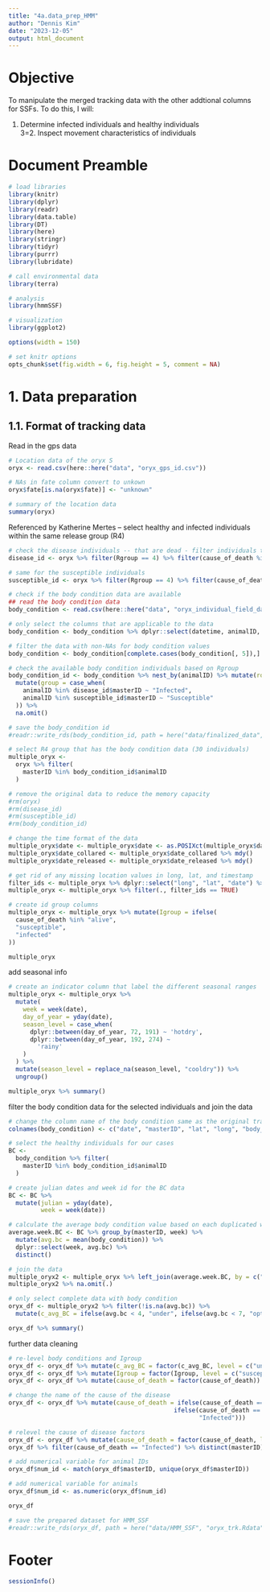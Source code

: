 ---
title: "4a.data_prep_HMM"
author: "Dennis Kim"
date: "2023-12-05"
output: html_document
---

# Objective 

To manipulate the merged tracking data with the other addtional columns for SSFs. To do this, I will: 

1. Determine infected individuals and healthy individuals    
3=2. Inspect movement characteristics of individuals 

# Document Preamble 
```{r preamble, message=FALSE, warning=FALSE}
# load libraries
library(knitr)
library(dplyr)
library(readr)
library(data.table)
library(DT)
library(here)
library(stringr)
library(tidyr)
library(purrr)
library(lubridate)

# call environmental data
library(terra)

# analysis
library(hmmSSF)

# visualization 
library(ggplot2)

options(width = 150)

# set knitr options 
opts_chunk$set(fig.width = 6, fig.height = 5, comment = NA)
```

# 1. Data preparation

## 1.1. Format of tracking data

Read in the gps data
```{r read in data}
# Location data of the oryx S
oryx <- read.csv(here::here("data", "oryx_gps_id.csv"))

# NAs in fate column convert to unkown
oryx$fate[is.na(oryx$fate)] <- "unknown"

# summary of the location data 
summary(oryx)
```

Referenced by Katherine Mertes -- select healthy and infected individuals within the same release group (R4)
```{r indicators}
# check the disease individuals -- that are dead - filter individuals that have at least 1000 location points
disease_id <- oryx %>% filter(Rgroup == 4) %>% filter(cause_of_death %in% c("disease", "presumed disease")) %>% nest_by(masterID) %>% mutate(rows = nrow(data)) %>% dplyr::select(-data) %>% filter(rows > 300)

# same for the susceptible individuals 
susceptible_id <- oryx %>% filter(Rgroup == 4) %>% filter(cause_of_death %in% "alive") %>% nest_by(masterID) %>% mutate(rows = nrow(data)) %>% dplyr::select(-data) %>% filter(rows > 10000)

# check if the body condition data are available
## read the body condition data 
body_condition <- read.csv(here::here("data", "oryx_individual_field_data_122322.csv"))

# only select the columns that are applicable to the data 
body_condition <- body_condition %>% dplyr::select(datetime, animalID, lat, long, body_condition)

# filter the data with non-NAs for body condition values 
body_condition <- body_condition[complete.cases(body_condition[, 5]),]

# check the available body condition individuals based on Rgroup 
body_condition_id <- body_condition %>% nest_by(animalID) %>% mutate(rows = nrow(data)) %>% dplyr::select(-data) %>% 
  mutate(group = case_when(
    animalID %in% disease_id$masterID ~ "Infected",
    animalID %in% susceptible_id$masterID ~ "Susceptible"
  )) %>% 
  na.omit()

# save the body_condition id 
#readr::write_rds(body_condition_id, path = here("data/finalized_data", "bc_id.Rdata"))
```

```{r select individuals}
# select R4 group that has the body condition data (30 individuals)
multiple_oryx <-
  oryx %>% filter(
    masterID %in% body_condition_id$animalID
  )

# remove the original data to reduce the memory capacity 
#rm(oryx)
#rm(disease_id)
#rm(susceptible_id)
#rm(body_condition_id)

# change the time format of the data 
multiple_oryx$date <- multiple_oryx$date <- as.POSIXct(multiple_oryx$date, format = "%Y-%m-%d %H:%M:%S")
multiple_oryx$date_collared <- multiple_oryx$date_collared %>% mdy()
multiple_oryx$date_released <- multiple_oryx$date_released %>% mdy()

# get rid of any missing location values in long, lat, and timestamp 
filter_ids <- multiple_oryx %>% dplyr::select("long", "lat", "date") %>% complete.cases
multiple_oryx <- multiple_oryx %>% filter(., filter_ids == TRUE)

# create id group columns 
multiple_oryx <- multiple_oryx %>% mutate(Igroup = ifelse(
  cause_of_death %in% "alive",
  "susceptible",
  "infected"
))

multiple_oryx
```

add seasonal info 
```{r seasons}
# create an indicator column that label the different seasonal ranges
multiple_oryx <- multiple_oryx %>%
  mutate(
    week = week(date),
    day_of_year = yday(date),
    season_level = case_when(
      dplyr::between(day_of_year, 72, 191) ~ 'hotdry',
      dplyr::between(day_of_year, 192, 274) ~
        'rainy'
    )
  ) %>%
  mutate(season_level = replace_na(season_level, "cooldry")) %>%
  ungroup()

multiple_oryx %>% summary()
```

filter the body condition data for the selected individuals and join the data 
```{r Bc}
# change the column name of the body condition same as the original tracking data 
colnames(body_condition) <- c("date", "masterID", "lat", "long", "body_condition")

# select the healthy individuals for our cases 
BC <-
  body_condition %>% filter(
    masterID %in% body_condition_id$animalID
  )

# create julian dates and week id for the BC data
BC <- BC %>%
  mutate(julian = yday(date),
         week = week(date)) 

# calculate the average body condition value based on each duplicated week
average.week.BC <- BC %>% group_by(masterID, week) %>% 
  mutate(avg.bc = mean(body_condition)) %>% 
  dplyr::select(week, avg.bc) %>% 
  distinct()

# join the data
multiple_oryx2 <- multiple_oryx %>% left_join(average.week.BC, by = c("masterID", "week"))
multiple_oryx2 %>% na.omit(.)

# only select complete data with body condition
oryx_df <- multiple_oryx2 %>% filter(!is.na(avg.bc)) %>% 
  mutate(c_avg_BC = ifelse(avg.bc < 4, "under", ifelse(avg.bc < 7, "optimal", "over")) %>% as.factor(.))

oryx_df %>% summary()
```

further data cleaning 
```{r data cleaning}
# re-level body conditions and Igroup
oryx_df <- oryx_df %>% mutate(c_avg_BC = factor(c_avg_BC, level = c("under", "optimal", "over"))) 
oryx_df <- oryx_df %>% mutate(Igroup = factor(Igroup, level = c("susceptible", "infected")))
oryx_df <- oryx_df %>% mutate(cause_of_death = factor(cause_of_death))

# change the name of the cause of the disease 
oryx_df <- oryx_df %>% mutate(cause_of_death = ifelse(cause_of_death == "alive", "Non-infected", 
                                              ifelse(cause_of_death == "presumed disease", "Unknown",
                                                     "Infected")))

# relevel the cause of disease factors
oryx_df <- oryx_df %>% mutate(cause_of_death = factor(cause_of_death, level = c("Non-infected", "Unknown", "Infected")))
oryx_df %>% filter(cause_of_death == "Infected") %>% distinct(masterID)

# add numerical variable for animal IDs
oryx_df$num_id <- match(oryx_df$masterID, unique(oryx_df$masterID))

# add numerical variable for animals 
oryx_df$num_id <- as.numeric(oryx_df$num_id)

oryx_df

# save the prepared dataset for HMM_SSF
#readr::write_rds(oryx_df, path = here("data/HMM_SSF", "oryx_trk.Rdata"))
```

# Footer
```{r footer}
sessionInfo()
```
